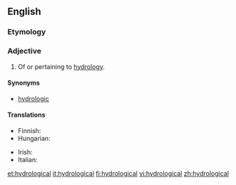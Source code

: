 ==English==

===Etymology===
{{suffix|hydrologic|al|lang=en}}

===Adjective===
{{en-adj|-}}

# Of or pertaining to [[hydrology]].

====Synonyms====
* [[hydrologic]]

====Translations====
{{trans-top|pertaining to hydrology}}
* Finnish: {{t|fi|hydrologinen}}
* Hungarian: {{t|hu|víztani}}
{{trans-mid}}
* Irish: {{t|ga|hidreolaíoch}}
* Italian: {{t+|it|idrologico}}
{{trans-bottom}}

[[et:hydrological]]
[[it:hydrological]]
[[fi:hydrological]]
[[vi:hydrological]]
[[zh:hydrological]]